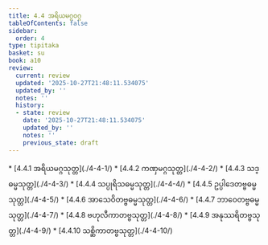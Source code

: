 ```yaml
---
title: 4.4 အရိယမဂ္ဂဝဂ္ဂ
tableOfContents: false
sidebar:
  order: 4
type: tipitaka
basket: su
book: a10
review:
  current: review
  updated: '2025-10-27T21:48:11.534075'
  updated_by: ''
  notes: ''
  history:
  - state: review
    date: '2025-10-27T21:48:11.534075'
    updated_by: ''
    notes: ''
    previous_state: draft
---
```



<ReviewStatus review={frontmatter.review} showDetails={true} />

<HypothesisAnnotation frontmatter={frontmatter} />

<DynamicBreadcrumb />



<TableOfContents book="a10" section="4.4">
* [4.4.1 အရိယမဂ္ဂသုတ္တ](./4-4-1/)
* [4.4.2 ကဏှမဂ္ဂသုတ္တ](./4-4-2/)
* [4.4.3 သဒ္ဓမ္မသုတ္တ](./4-4-3/)
* [4.4.4 သပ္ပုရိသဓမ္မသုတ္တ](./4-4-4/)
* [4.4.5 ဥပ္ပါဒေတဗ္ဗဓမ္မသုတ္တ](./4-4-5/)
* [4.4.6 အာသေဝိတဗ္ဗဓမ္မသုတ္တ](./4-4-6/)
* [4.4.7 ဘာဝေတဗ္ဗဓမ္မသုတ္တ](./4-4-7/)
* [4.4.8 ဗဟုလီကာတဗ္ဗသုတ္တ](./4-4-8/)
* [4.4.9 အနုဿရိတဗ္ဗသုတ္တ](./4-4-9/)
* [4.4.10 သစ္ဆိကာတဗ္ဗသုတ္တ](./4-4-10/)
</TableOfContents>